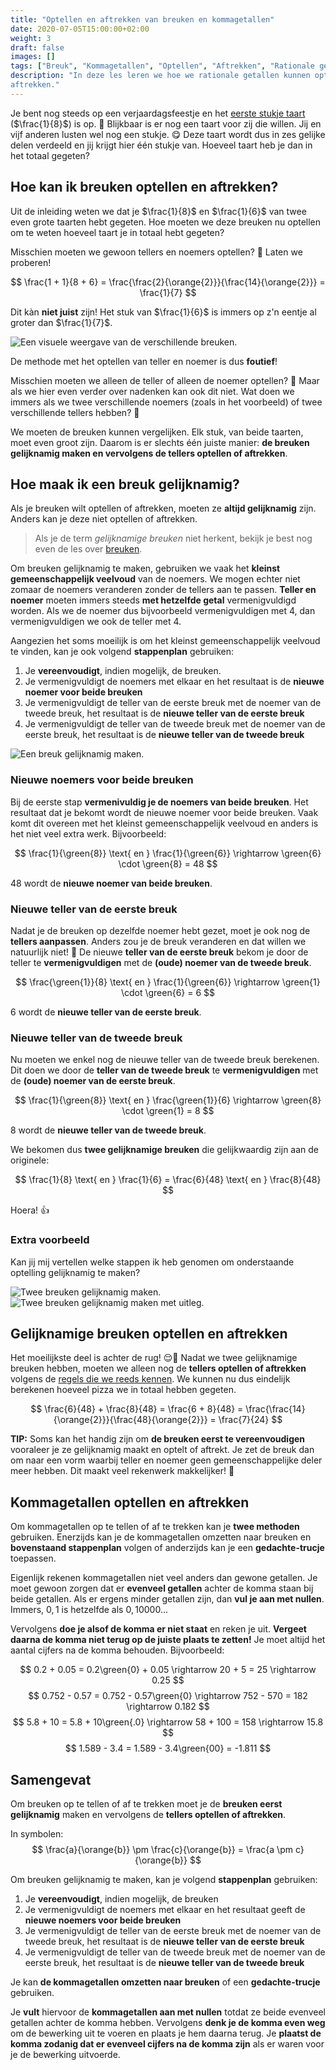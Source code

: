 ```yaml
---
title: "Optellen en aftrekken van breuken en kommagetallen"
date: 2020-07-05T15:00:00+02:00
weight: 3
draft: false
images: []
tags: ["Breuk", "Kommagetallen", "Optellen", "Aftrekken", "Rationale getallen", "Bewerkingen"]
description: "In deze les leren we hoe we rationale getallen kunnen optellen en
aftrekken."
---
```

Je bent nog steeds op een verjaardagsfeestje en het [eerste stukje taart](./breuken/) ($\frac{1}{8}$) is op. 🍰 Blijkbaar is er nog een <Mute text="(even grote)"/> taart voor zij die willen. Jij en vijf anderen lusten wel nog een stukje. 😋 Deze taart wordt dus in zes gelijke delen verdeeld en jij krijgt hier één stukje van. Hoeveel taart heb je dan in het totaal gegeten? 

## Hoe kan ik breuken optellen en aftrekken?
Uit de inleiding weten we dat je $\frac{1}{8}$ en $\frac{1}{6}$ van twee even grote taarten hebt gegeten. Hoe moeten we deze breuken nu optellen om te weten hoeveel taart je in totaal hebt gegeten?

Misschien moeten we gewoon tellers en noemers optellen? 🧐 Laten we proberen!

$$
\frac{1 + 1}{8 + 6} = \frac{\frac{2}{\orange{2}}}{\frac{14}{\orange{2}}} = \frac{1}{7}
$$ 

Dit kàn **niet juist** zijn! Het stuk van $\frac{1}{6}$ is immers op z'n eentje al groter dan $\frac{1}{7}$. <Mute text="Een stuk van een taart dat gedeeld is in meer gelijke stukken is kleiner dan een stuk van een (even grote) taart die in minder stukken is verdeeld."/> 

![Een visuele weergave van de verschillende breuken.](img/teller_noemer_optellen.png)

De methode met het optellen van teller en noemer is dus **foutief**!

Misschien moeten we alleen de teller of alleen de noemer optellen? 🤨 Maar als we hier even verder over nadenken kan ook dit niet. Wat doen we immers als we twee verschillende noemers (zoals in het voorbeeld) of twee verschillende tellers hebben? 🤔

We moeten de breuken kunnen vergelijken. Elk stuk, van beide taarten, moet even groot zijn. Daarom is er slechts één juiste manier: **de breuken gelijknamig maken en vervolgens de tellers optellen of aftrekken**.

## Hoe maak ik een breuk gelijknamig?
Als je breuken wilt optellen of aftrekken, moeten ze **altijd gelijknamig** zijn. Anders kan je deze niet optellen of aftrekken.

> Als je de term *gelijknamige breuken* niet herkent, bekijk je best nog even de les over [breuken](./breuken/).

Om breuken gelijknamig te maken, gebruiken we vaak het **kleinst gemeenschappelijk veelvoud** van de noemers. We mogen echter niet zomaar de noemers veranderen zonder de tellers aan te passen. **Teller en noemer** moeten immers steeds **met hetzelfde getal** vermenigvuldigd <Mute text="(of gedeeld)"/> worden. Als we de noemer dus bijvoorbeeld vermenigvuldigen met $4$, dan vermenigvuldigen we ook de teller met $4$.

Aangezien het soms moeilijk is om het kleinst gemeenschappelijk veelvoud te vinden, kan je ook volgend **stappenplan** gebruiken:
1. Je **vereenvoudigt**, indien mogelijk, de breuken.
2. Je vermenigvuldigt de noemers met elkaar en het resultaat is de **nieuwe noemer voor beide breuken**
3. Je vermenigvuldigt de teller van de eerste breuk met de noemer van de tweede breuk, het resultaat is de **nieuwe teller van de eerste breuk**
4. Je vermenigvuldigt de teller van de tweede breuk met de noemer van de eerste breuk, het resultaat is de **nieuwe teller van de tweede breuk**

![Een breuk gelijknamig maken.](img/gelijknamig.png)

### Nieuwe noemers voor beide breuken
Bij de eerste stap **vermenivuldig je de noemers van beide breuken**. Het resultaat dat je bekomt wordt de nieuwe noemer voor beide breuken. Vaak komt dit overeen met het kleinst gemeenschappelijk veelvoud en anders is het niet veel extra werk. Bijvoorbeeld:

$$
\frac{1}{\green{8}} \text{ en } \frac{1}{\green{6}} \rightarrow \green{6} \cdot \green{8} = 48
$$ 

$48$ wordt de **nieuwe noemer van beide breuken**.

### Nieuwe teller van de eerste breuk
Nadat je de breuken op dezelfde noemer hebt gezet, moet je ook nog de **tellers aanpassen**. Anders zou je de breuk veranderen en dat willen we natuurlijk niet! 🙅 De nieuwe **teller van de eerste breuk** bekom je door de teller te **vermenigvuldigen** met de **(oude) noemer van de tweede breuk**.

$$
\frac{\green{1}}{8} \text{ en } \frac{1}{\green{6}} \rightarrow \green{1} \cdot \green{6} = 6
$$

$6$ wordt de **nieuwe teller van de eerste breuk**.

### Nieuwe teller van de tweede breuk
Nu moeten we enkel nog de nieuwe teller van de tweede breuk berekenen. Dit doen we door de **teller van de tweede breuk** te **vermenigvuldigen** met de **(oude) noemer van de eerste breuk**.

$$
\frac{1}{\green{8}} \text{ en } \frac{\green{1}}{6} \rightarrow \green{8} \cdot \green{1} = 8
$$

$8$ wordt de **nieuwe teller van de tweede breuk**. 

We bekomen dus **twee gelijknamige breuken** die gelijkwaardig zijn aan de originele: 

$$
\frac{1}{8} \text{ en } \frac{1}{6} = \frac{6}{48} \text{ en } \frac{8}{48}
$$

Hoera! 👍

### Extra voorbeeld
Kan jij mij vertellen welke stappen ik heb genomen om onderstaande optelling gelijknamig te maken?

<ToggleImage toggleText="Toon uitleg">

![Twee breuken gelijknamig maken.](img/extra_voorbeeld_stripped.png)
![Twee breuken gelijknamig maken met uitleg.](img/extra_voorbeeld.png)

</ToggleImage>

## Gelijknamige breuken optellen en aftrekken
Het moeilijkste deel is achter de rug! 😌🎉 Nadat we twee gelijknamige breuken hebben, moeten we alleen nog de **tellers optellen of aftrekken** volgens de [regels die we reeds kennen](./rekenen_gehele_getallen). We kunnen nu dus eindelijk berekenen hoeveel pizza we in totaal hebben gegeten.

$$
\frac{6}{48} + \frac{8}{48} = \frac{6 + 8}{48} = \frac{\frac{14}{\orange{2}}}{\frac{48}{\orange{2}}} = \frac{7}{24}
$$ 

**TIP:** Soms kan het handig zijn om **de breuken eerst te vereenvoudigen** vooraleer je ze gelijknamig maakt en optelt of aftrekt. Je zet de breuk dan om naar een vorm waarbij teller en noemer geen gemeenschappelijke deler meer hebben. Dit maakt veel rekenwerk makkelijker! 💪

## Kommagetallen optellen en aftrekken
Om kommagetallen op te tellen of af te trekken kan je **twee methoden** gebruiken. Enerzijds kan je de kommagetallen omzetten naar breuken en **bovenstaand stappenplan** volgen of anderzijds kan je een **gedachte-trucje** toepassen.

Eigenlijk rekenen kommagetallen niet veel anders dan gewone getallen. Je moet gewoon zorgen dat er **evenveel getallen** achter de komma staan bij beide getallen. Als er ergens minder getallen zijn, dan **vul je aan met nullen**. Immers, $0{,}1$ is hetzelfde als $0{,}10000...$ 

Vervolgens **doe je alsof de komma er niet staat** en reken je uit. **Vergeet daarna de komma niet terug op de juiste plaats te zetten!** Je moet altijd het aantal <Mute text="(de lengte)"/> cijfers na de komma behouden. Bijvoorbeeld:

$$
0.2 + 0.05 = 0.2\green{0} + 0.05 \rightarrow 20 + 5 = 25 \rightarrow 0.25
$$
$$
0.752 - 0.57 = 0.752 - 0.57\green{0} \rightarrow 752 - 570 = 182 \rightarrow 0.182
$$
$$
5.8 + 10 = 5.8 + 10\green{.0} \rightarrow 58 + 100 = 158 \rightarrow 15.8
$$
$$
1.589 - 3.4 = 1.589 - 3.4\green{00} = -1.811
$$
 

## Samengevat
<Attention title="Breuken optellen en aftrekken">

Om breuken op te tellen of af te trekken moet je de **breuken eerst gelijknamig** maken en vervolgens de **tellers optellen of aftrekken**.

In symbolen:
$$
\frac{a}{\orange{b}} \pm \frac{c}{\orange{b}} = \frac{a \pm c}{\orange{b}}
$$
</Attention>
<Attention title="Breuken gelijknamig maken">

Om breuken gelijknamig te maken, kan je volgend **stappenplan** gebruiken:
1. Je **vereenvoudigt**, indien mogelijk, de breuken
2. Je vermenigvuldigt de noemers met elkaar en het resultaat geeft de **nieuwe noemers voor beide breuken**
3. Je vermenigvuldigt de teller van de eerste breuk met de noemer van de tweede breuk, het resultaat is de **nieuwe teller van de eerste breuk**
4. Je vermenigvuldigt de teller van de tweede breuk met de noemer van de eerste breuk, het resultaat is de **nieuwe teller van de tweede breuk**

</Attention>

<Attention title="Kommagetallen optellen en aftrekken">

Je kan **de kommagetallen omzetten naar breuken** of een **gedachte-trucje** gebruiken. 

Je **vult** hiervoor de **kommagetallen aan met nullen** totdat ze beide evenveel getallen achter de komma hebben. Vervolgens **denk je de komma even weg** om de bewerking uit te voeren en plaats je hem daarna terug. Je **plaatst de komma zodanig dat er evenveel cijfers na de komma zijn** als er waren voor je de bewerking uitvoerde.
</Attention>